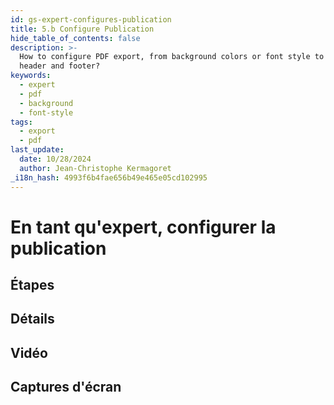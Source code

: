 ```yaml
---
id: gs-expert-configures-publication
title: 5.b Configure Publication
hide_table_of_contents: false
description: >-
  How to configure PDF export, from background colors or font style to logo,
  header and footer?
keywords:
  - expert
  - pdf
  - background
  - font-style
tags:
  - export
  - pdf
last_update:
  date: 10/28/2024
  author: Jean-Christophe Kermagoret
_i18n_hash: 4993f6b4fae656b49e465e05cd102995
---
```

# En tant qu'expert, configurer la publication

## Étapes

## Détails

## Vidéo

## Captures d'écran
